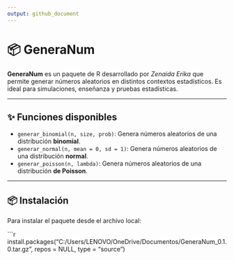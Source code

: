 ---
output: github_document
---

# 📦 GeneraNum

**GeneraNum** es un paquete de R desarrollado por *Zenaida Erika* que permite generar números aleatorios en distintos contextos estadísticos. Es ideal para simulaciones, enseñanza y pruebas estadísticas.

---

## ✨ Funciones disponibles

- `generar_binomial(n, size, prob)`: Genera números aleatorios de una distribución **binomial**.
- `generar_normal(n, mean = 0, sd = 1)`: Genera números aleatorios de una distribución **normal**.
- `generar_poisson(n, lambda)`: Genera números aleatorios de una distribución **de Poisson**.

---

## 📦 Instalación

Para instalar el paquete desde el archivo local:

```r
install.packages("C:/Users/LENOVO/OneDrive/Documentos/GeneraNum_0.1.0.tar.gz", 
                 repos = NULL, 
                 type = "source")
